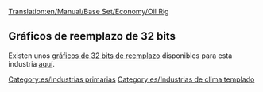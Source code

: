 [[Translation:en/Manual/Base Set/Economy/Oil Rig]]

{{es/Industrias| nombre=Plataforma petrolífera
| imagen=Oilrig.png
| climas=[[es/Templado|Templado]]
| acepta=[[es/Manual/Base Set/Economy/Pasajeros|Pasajeros]]
| produce=[[es/Manual/Base Set/Economy/Petróleo|Petróleo]], Pasajeros
| notas= No está presente en ningún otro [[es/Manual/Clima|clima]]. Incorpora [[es/Trash/Muelles|muelles]] y un [[es/Manual/Aeropuertos|helipuerto]] disponibles para todas las [[es/Manual/Empresa de transporte|empresas]].
}}
==Gráficos de reemplazo de 32 bits==
Existen unos [[es/Archive/Old 32bpp/Desarrollo de gráficos de 32 bits|gráficos de 32 bits de reemplazo]] disponibles para esta industria [[es/Trash/Lista de archivos descargables de 32 bits|aquí]].


[[Category:es/Industrias primarias]]
[[Category:es/Industrias de clima templado]]
